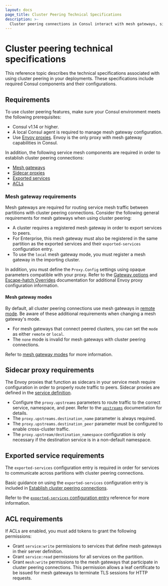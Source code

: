 ```yaml
---
layout: docs
page_title: Cluster Peering Technical Specifications 
description: >- 
  Cluster peering connections in Consul interact with mesh gateways, sidecar proxies, exported services, and ACLs. Learn about the configuration requirements for these components.
---
```


# Cluster peering technical specifications

This reference topic describes the technical specifications associated with using cluster peering in your deployments. These specifications include required Consul components and their configurations.

## Requirements

To use cluster peering features, make sure your Consul environment meets the following prerequisites:

- Consul v1.14 or higher.
- A local Consul agent is required to manage mesh gateway configuration.
- Use [Envoy proxies](/consul/docs/connect/proxies/envoy). Envoy is the only proxy with mesh gateway capabilities in Consul.

In addition, the following service mesh components are required in order to establish cluster peering connections:
  
- [Mesh gateways](#mesh-gateway-requirements)
- [Sidecar proxies](#sidecar-proxy-requirements)
- [Exported services](#exported-service-requirements)
- [ACLs](#acl-requirements)

### Mesh gateway requirements

Mesh gateways are required for routing service mesh traffic between partitions with cluster peering connections. Consider the following general requirements for mesh gateways when using cluster peering:

- A cluster requires a registered mesh gateway in order to export services to peers.
- For Enterprise, this mesh gateway must also be registered in the same partition as the exported services and their `exported-services` configuration entry.
- To use the `local` mesh gateway mode, you must register a mesh gateway in the importing cluster.

In addition, you must define the `Proxy.Config` settings using opaque parameters compatible with your proxy. Refer to the [Gateway options](/consul/docs/connect/proxies/envoy#gateway-options) and [Escape-hatch Overrides](/consul/docs/connect/proxies/envoy#escape-hatch-overrides) documentation for additional Envoy proxy configuration information.

#### Mesh gateway modes

By default, all cluster peering connections use mesh gateways in [remote mode](/consul/docs/connect/gateways/mesh-gateway/service-to-service-traffic-wan-datacenters#remote). Be aware of these additional requirements when changing a mesh gateway's mode.

- For mesh gateways that connect peered clusters, you can set the `mode` as either `remote` or `local`.
- The `none` mode is invalid for mesh gateways with cluster peering connections.

Refer to [mesh gateway modes](/consul/docs/connect/gateways/mesh-gateway#modes) for more information.

## Sidecar proxy requirements

The Envoy proxies that function as sidecars in your service mesh require configuration in order to properly route traffic to peers. Sidecar proxies are defined in the [service definition](/consul/docs/discovery/services).

- Configure the `proxy.upstreams` parameters to route traffic to the correct service, namespace, and peer. Refer to the [`upstreams`](/consul/docs/connect/registration/service-registration#upstream-configuration-reference) documentation for details.
- The `proxy.upstreams.destination_name` parameter is always required.
- The `proxy.upstreams.destination_peer` parameter must be configured to enable cross-cluster traffic.
- The `proxy.upstream/destination_namespace` configuration is only necessary if the destination service is in a non-default namespace.

## Exported service requirements

The `exported-services` configuration entry is required in order for services to communicate across partitions with cluster peering connections.

Basic guidance on using the `exported-services` configuration entry is included in [Establish cluster peering connections](/consul/docs/connect/cluster-peering/usage/create-cluster-peering).

Refer to the [`exported-services` configuration entry](/consul/docs/connect/config-entries/exported-services) reference for more information.

## ACL requirements

If ACLs are enabled, you must add tokens to grant the following permissions:

- Grant `service:write` permissions to services that define mesh gateways in their server definition.
- Grant `service:read` permissions for all services on the partition.
- Grant `mesh:write` permissions to the mesh gateways that participate in cluster peering connections. This permission allows a leaf certificate to be issued for mesh gateways to terminate TLS sessions for HTTP requests.
